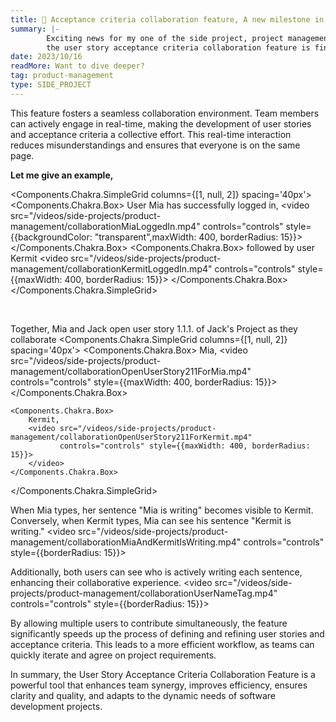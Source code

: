 ```yaml
---
title: 🌟 Acceptance criteria collaboration feature, A new milestone in my project management side project! 🚀
summary: |-
        Exciting news for my one of the side project, project management tool:
        the user story acceptance criteria collaboration feature is finally here!
date: 2023/10/16
readMore: Want to dive deeper?
tag: product-management
type: SIDE_PROJECT
---
```


This feature fosters a seamless collaboration environment.
Team members can actively engage in real-time,
making the development of user stories and acceptance criteria a collective effort.
This real-time interaction reduces misunderstandings and ensures that everyone is on the same page.

__Let me give an example,__

<Components.Chakra.SimpleGrid columns={[1, null, 2]} spacing='40px'>
    <Components.Chakra.Box>
        User Mia has successfully logged in,
        <video src="/videos/side-projects/product-management/collaborationMiaLoggedIn.mp4"
               controls="controls" style={{backgroundColor: "transparent",maxWidth: 400, borderRadius: 15}}>
        </video>
    </Components.Chakra.Box>
    <Components.Chakra.Box>
        followed by user Kermit
        <video src="/videos/side-projects/product-management/collaborationKermitLoggedIn.mp4"
               controls="controls" style={{maxWidth: 400, borderRadius: 15}}>
        </video>
    </Components.Chakra.Box>
</Components.Chakra.SimpleGrid>

<br/>

Together, Mia and Jack open user story 1.1.1. of Jack's Project as they collaborate
<Components.Chakra.SimpleGrid columns={[1, null, 2]} spacing='40px'>
    <Components.Chakra.Box>
        Mia,
        <video src="/videos/side-projects/product-management/collaborationOpenUserStory211ForMia.mp4"
               controls="controls" style={{maxWidth: 400, borderRadius: 15}}>
        </video>
    </Components.Chakra.Box>

    <Components.Chakra.Box>
        Kermit,
        <video src="/videos/side-projects/product-management/collaborationOpenUserStory211ForKermit.mp4"
               controls="controls" style={{maxWidth: 400, borderRadius: 15}}>
        </video>
    </Components.Chakra.Box>
</Components.Chakra.SimpleGrid>

When Mia types, her sentence "Mia is writing" becomes visible to Kermit.
Conversely, when Kermit types, Mia can see his sentence "Kermit is writing."
<video src="/videos/side-projects/product-management/collaborationMiaAndKermitIsWriting.mp4"
    controls="controls" style={{borderRadius: 15}}>
</video>


Additionally, both users can see who is actively writing each sentence,
enhancing their collaborative experience.
<video src="/videos/side-projects/product-management/collaborationUserNameTag.mp4"
       controls="controls" style={{borderRadius: 15}}>
</video>

By allowing multiple users to contribute simultaneously,
the feature significantly speeds up the process of defining
and refining user stories and acceptance criteria.
This leads to a more efficient workflow,
as teams can quickly iterate and agree on project requirements.

In summary, the User Story Acceptance Criteria Collaboration Feature is a powerful tool
that enhances team synergy, improves efficiency, ensures clarity and quality,
and adapts to the dynamic needs of software development projects.